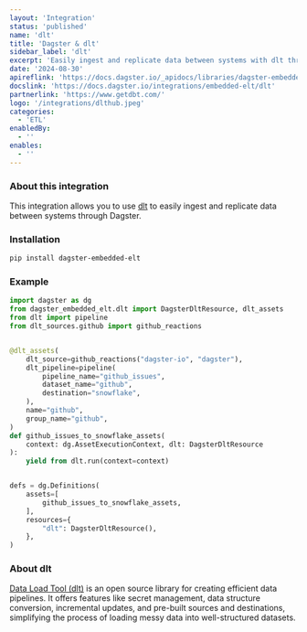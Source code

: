 ```yaml
---
layout: 'Integration'
status: 'published'
name: 'dlt'
title: 'Dagster & dlt'
sidebar_label: 'dlt'
excerpt: 'Easily ingest and replicate data between systems with dlt through Dagster.'
date: '2024-08-30'
apireflink: 'https://docs.dagster.io/_apidocs/libraries/dagster-embedded-elt'
docslink: 'https://docs.dagster.io/integrations/embedded-elt/dlt'
partnerlink: 'https://www.getdbt.com/'
logo: '/integrations/dlthub.jpeg'
categories:
  - 'ETL'
enabledBy:
  - ''
enables:
  - ''
---
```


### About this integration

This integration allows you to use [dlt](https://dlthub.com/) to easily ingest and replicate data between systems through Dagster.

### Installation

```bash
pip install dagster-embedded-elt
```

### Example

```python
import dagster as dg
from dagster_embedded_elt.dlt import DagsterDltResource, dlt_assets
from dlt import pipeline
from dlt_sources.github import github_reactions


@dlt_assets(
    dlt_source=github_reactions("dagster-io", "dagster"),
    dlt_pipeline=pipeline(
        pipeline_name="github_issues",
        dataset_name="github",
        destination="snowflake",
    ),
    name="github",
    group_name="github",
)
def github_issues_to_snowflake_assets(
    context: dg.AssetExecutionContext, dlt: DagsterDltResource
):
    yield from dlt.run(context=context)


defs = dg.Definitions(
    assets=[
        github_issues_to_snowflake_assets,
    ],
    resources={
        "dlt": DagsterDltResource(),
    },
)
```

### About dlt

[Data Load Tool (dlt)](https://dlthub.com/) is an open source library for creating efficient data pipelines. It offers features like secret management, data structure conversion, incremental updates, and pre-built sources and destinations, simplifying the process of loading messy data into well-structured datasets.
